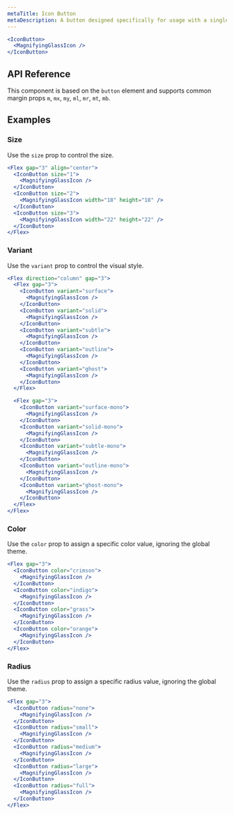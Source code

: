 ```yaml
---
metaTitle: Icon Button
metaDescription: A button designed specifically for usage with a single icon.
---
```


```jsx live=true
<IconButton>
  <MagnifyingGlassIcon />
</IconButton>
```

## API Reference

This component is based on the `button` element and supports common margin props `m`, `mx`, `my`, `ml`, `mr`, `mt`, `mb`.

<ThemesPropsTable name="iconButton" />

## Examples

### Size

Use the `size` prop to control the size.

```jsx live=true
<Flex gap="3" align="center">
  <IconButton size="1">
    <MagnifyingGlassIcon />
  </IconButton>
  <IconButton size="2">
    <MagnifyingGlassIcon width="18" height="18" />
  </IconButton>
  <IconButton size="3">
    <MagnifyingGlassIcon width="22" height="22" />
  </IconButton>
</Flex>
```

### Variant

Use the `variant` prop to control the visual style.

```jsx live=true
<Flex direction="column" gap="3">
  <Flex gap="3">
    <IconButton variant="surface">
      <MagnifyingGlassIcon />
    </IconButton>
    <IconButton variant="solid">
      <MagnifyingGlassIcon />
    </IconButton>
    <IconButton variant="subtle">
      <MagnifyingGlassIcon />
    </IconButton>
    <IconButton variant="outline">
      <MagnifyingGlassIcon />
    </IconButton>
    <IconButton variant="ghost">
      <MagnifyingGlassIcon />
    </IconButton>
  </Flex>

  <Flex gap="3">
    <IconButton variant="surface-mono">
      <MagnifyingGlassIcon />
    </IconButton>
    <IconButton variant="solid-mono">
      <MagnifyingGlassIcon />
    </IconButton>
    <IconButton variant="subtle-mono">
      <MagnifyingGlassIcon />
    </IconButton>
    <IconButton variant="outline-mono">
      <MagnifyingGlassIcon />
    </IconButton>
    <IconButton variant="ghost-mono">
      <MagnifyingGlassIcon />
    </IconButton>
  </Flex>
</Flex>
```

### Color

Use the `color` prop to assign a specific color value, ignoring the global theme.

```jsx live=true
<Flex gap="3">
  <IconButton color="crimson">
    <MagnifyingGlassIcon />
  </IconButton>
  <IconButton color="indigo">
    <MagnifyingGlassIcon />
  </IconButton>
  <IconButton color="grass">
    <MagnifyingGlassIcon />
  </IconButton>
  <IconButton color="orange">
    <MagnifyingGlassIcon />
  </IconButton>
</Flex>
```

### Radius

Use the `radius` prop to assign a specific radius value, ignoring the global theme.

```jsx live=true
<Flex gap="3">
  <IconButton radius="none">
    <MagnifyingGlassIcon />
  </IconButton>
  <IconButton radius="small">
    <MagnifyingGlassIcon />
  </IconButton>
  <IconButton radius="medium">
    <MagnifyingGlassIcon />
  </IconButton>
  <IconButton radius="large">
    <MagnifyingGlassIcon />
  </IconButton>
  <IconButton radius="full">
    <MagnifyingGlassIcon />
  </IconButton>
</Flex>
```
